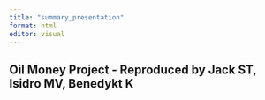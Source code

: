 ```yaml
---
title: "summary_presentation"
format: html
editor: visual
---
```


## Oil Money Project - Reproduced by Jack ST, Isidro MV, Benedykt K
